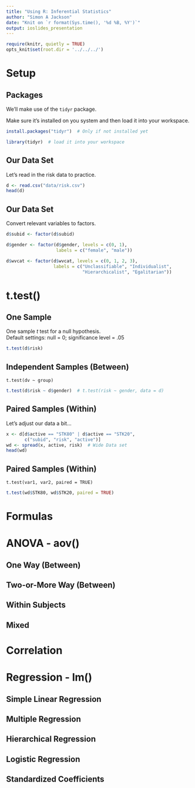 ```yaml
---
title: "Using R: Inferential Statistics"
author: "Simon A Jackson"
date: "Knit on `r format(Sys.time(), '%d %B, %Y')`"
output: ioslides_presentation
---
```


```r
require(knitr, quietly = TRUE)
opts_knit$set(root.dir = '../../../')
```

# Setup

## Packages

We'll make use of the `tidyr` package.

Make sure it's installed on you system and then load it into your workspace.

```r
install.packages("tidyr")  # Only if not installed yet
```
```r
library(tidyr)  # load it into your workspace
```

## Our Data Set

Let's read in the risk data to practice.

```r
d <- read.csv("data/risk.csv")
head(d)
```

## Our Data Set

Convert relevant variables to factors.

```r
d$subid <- factor(d$subid)

d$gender <- factor(d$gender, levels = c(0, 1),
                   labels = c("female", "male"))

d$wvcat <- factor(d$wvcat, levels = c(0, 1, 2, 3),
                  labels = c("Unclassifiable", "Individualist", 
                             "Hierarchicalist", "Egalitarian"))
```

# t.test()

## One Sample

One sample *t* test for a null hypothesis.  
Default settings: null = 0; significance level = .05

```r
t.test(d$risk)
```

## Independent Samples (Between)

`t.test(dv ~ group)`

```r
t.test(d$risk ~ d$gender)  # t.test(risk ~ gender, data = d)
```

## Paired Samples (Within)

Let's adjust our data a bit...

```r
x <- d[d$active == "STK80" | d$active == "STK20",
       c("subid", "risk", "active")]
wd <- spread(x, active, risk)  # Wide Data set
head(wd)
```

## Paired Samples (Within)

`t.test(var1, var2, paired = TRUE)`

```r
t.test(wd$STK80, wd$STK20, paired = TRUE)
```

# Formulas



# ANOVA - aov()

## One Way (Between)

## Two-or-More Way (Between)

## Within Subjects

## Mixed

# Correlation

# Regression - lm()

## Simple Linear Regression

## Multiple Regression

## Hierarchical Regression

## Logistic Regression

## Standardized Coefficients





